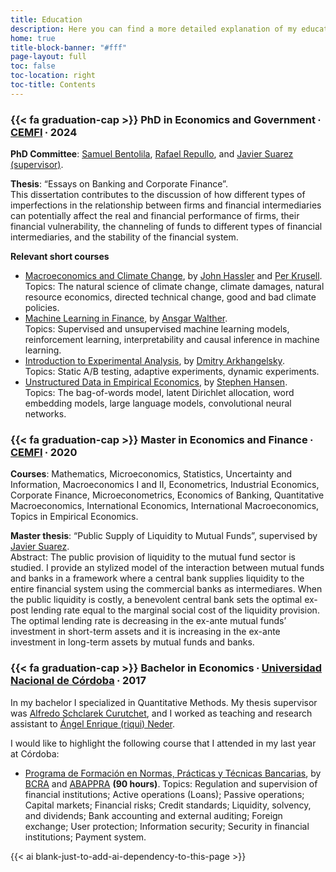 ```yaml
---
title: Education
description: Here you can find a more detailed explanation of my educational background
home: true 
title-block-banner: "#fff"
page-layout: full
toc: false 
toc-location: right
toc-title: Contents
---
```


### {{< fa graduation-cap >}} PhD in Economics and Government &#8729; [CEMFI](https://www.cemfi.es/)  &#8729;  2024  

**PhD Committee**: [Samuel Bentolila](https://sites.google.com/view/samuel-bentolila-home), [Rafael Repullo](https://www.cemfi.es/~repullo/), and [Javier Suarez (supervisor)](https://www.cemfi.es/~suarez/).

**Thesis**: "Essays on Banking and Corporate Finance".  
This dissertation contributes to the discussion of how different types of imperfections in the relationship between firms and financial intermediaries can potentially affect the real and financial performance of firms, their financial vulnerability, the channeling of funds to different types of financial intermediaries, and the stability of the financial system.


**Relevant short courses**

- [Macroeconomics and Climate Change](https://www.cemfi.es/programs/css/course.asp?cu=14), by [John Hassler](http://hassler-j.iies.su.se/) and [Per Krusell](http://perseus.iies.su.se/~pkrus/).  
Topics: The natural science of climate change, climate damages, natural resource economics, directed technical change, good and bad climate policies.
- [Machine Learning in Finance](https://www.cemfi.es/programs/css/course_previous_years.asp?c=19&y=2023), by [Ansgar Walther](https://ansgarwalther.weebly.com/).  
Topics: Supervised and unsupervised machine learning models, reinforcement learning, interpretability and causal inference in machine learning.
- [Introduction to Experimental Analysis](https://www.martin-farias.com/education/intro-experimental-analysis-arkhangelsky/arkhangelsky-experiments-syllabus.pdf), by [Dmitry Arkhangelsky](https://sites.google.com/view/dmitry-arkhangelsky/home).  
Topics: Static A/B testing, adaptive experiments, dynamic experiments.
- [Unstructured Data in Empirical Economics](https://www.cemfi.es/programs/css/course_previous_years.asp?c=14&y=2021), by [Stephen Hansen](https://sekhansen.github.io/).  
Topics: The bag-of-words model, latent Dirichlet allocation, word embedding models, large language models, convolutional neural networks.



### {{< fa graduation-cap >}} Master in Economics and Finance  &#8729; [CEMFI](https://www.cemfi.es/)  &#8729;  2020

**Courses**: Mathematics, Microeconomics, Statistics, Uncertainty and Information, Macroeconomics I and II, Econometrics, Industrial Economics, Corporate Finance, Microeconometrics, Economics of Banking, Quantitative Macroeconomics, International Economics, International Macroeconomics, Topics in Empirical Economics.

**Master thesis**: "Public Supply of Liquidity to Mutual Funds", supervised by [Javier Suarez](https://www.cemfi.es/~suarez/).  
Abstract: The public provision of liquidity to the mutual fund sector is studied. I provide an stylized model of the interaction between mutual funds and banks in a framework where a central bank supplies liquidity to the entire financial system using the commercial banks as intermediares. When the public liquidity is costly, a benevolent central bank sets the optimal ex-post lending rate equal to the marginal social cost of the liquidity provision. The optimal lending rate is decreasing in the ex-ante mutual funds’ investment in short-term assets and it is increasing in the ex-ante investment in long-term assets by mutual funds and banks.

### {{< fa graduation-cap >}} Bachelor in Economics  &#8729; [Universidad Nacional de Córdoba](https://www.eco.unc.edu.ar/)  &#8729;  2017

In my bachelor I specialized in Quantitative Methods. My thesis supervisor was [Alfredo Schclarek Curutchet](https://cbaeconomia.com/), and I worked as teaching and research assistant to [Ángel Enrique (riqui) Neder](https://www.eco.unc.edu.ar/ief/?view=article&id=12487:neder-enrique&catid=187).

I would like to highlight the following course that I attended in my last year at Córdoba:

- [Programa de Formación en Normas, Prácticas y Técnicas Bancarias](https://www.eco.unc.edu.ar/contando/957), by [BCRA](https://www.bcra.gob.ar/) and [ABAPPRA](https://abappra.org.ar/) **(90 hours)**.
Topics: Regulation and supervision of financial institutions; Active operations (Loans); Passive operations; Capital markets; Financial risks; Credit standards; Liquidity, solvency, and dividends; Bank accounting and external auditing; Foreign exchange; User protection; Information security; Security in financial institutions; Payment system.

{{< ai blank-just-to-add-ai-dependency-to-this-page >}}
